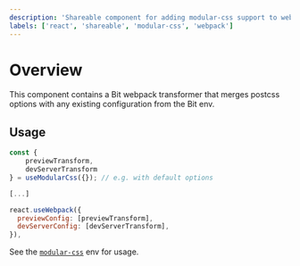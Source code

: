 ```yaml
---
description: 'Shareable component for adding modular-css support to webpack in a Bit env'
labels: ['react', 'shareable', 'modular-css', 'webpack']
---
```


# Overview

This component contains a Bit webpack transformer that merges postcss options
with any existing configuration from the Bit env.


## Usage

```js
const {
    previewTransform,
    devServerTransform
} = useModularCss({}); // e.g. with default options

[...]

react.useWebpack({
  previewConfig: [previewTransform],
  devServerConfig: [devServerTransform],
}),

```

See the [`modular-css`](https://bit.dev/waweb/envs/modular-css) env for usage.
